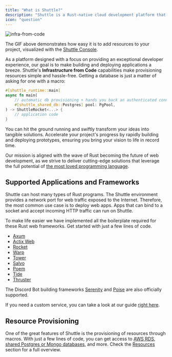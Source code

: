 ```yaml
---
title: "What is Shuttle?"
description: "Shuttle is a Rust-native cloud development platform that lets you deploy your app while also taking care of all of your infrastructure."
icon: "question"
---
```


![infra-from-code](/images/infra-from-code.gif)

<Info>The GIF above demonstrates how easy it is to add resources to your project, visualized with the [Shuttle Console](https://console.shuttle.dev/).</Info>

As a platform designed with a focus on providing an exceptional developer experience, our goal is to make building and deploying applications a breeze. Shuttle's **<Tooltip tip="Provisioning resources directly from your code, instead of having to deal with complex consoles and yaml files">Infrastructure from Code</Tooltip>** capabilities make provisioning resources simple and hassle-free. Getting a database is just a matter of asking for one with a macro:

```rust
#[shuttle_runtime::main]
async fn main(
    // automatic db provisioning + hands you back an authenticated connection pool
    #[shuttle_shared_db::Postgres] pool: PgPool,
) -> ShuttleRocket<...> {
    // application code
}
```

You can hit the ground running and swiftly transform your ideas into tangible solutions. Accelerate your project's progress by rapidly building and deploying prototypes, ensuring you bring your vision to life in record time.

<Info>Our mission is aligned with the wave of Rust becoming the future of web development, as we strive to deliver cutting-edge solutions that leverage the full potential of [the most loved programming language](https://survey.stackoverflow.co/2023/).</Info>

## Supported Applications and Frameworks

Shuttle can host many types of Rust programs.
The Shuttle environment provides a network port for web traffic exposed to the Internet.
Therefore, the most common use case is to deploy web apps.
Apps that can bind to a socket and accept incoming HTTP traffic can run on Shuttle.

To make life easier we have implemented all the boilerplate required for these Rust web frameworks. Get started with just a few lines of code.

- [Axum](/examples/axum)
- [Actix Web](/examples/actix)
- [Rocket](/examples/rocket)
- [Warp](/examples/other)
- [Tower](/examples/other)
- [Salvo](/examples/other)
- [Poem](/examples/other)
- [Tide](/examples/other)
- [Thruster](/examples/other)

The Discord Bot building frameworks [Serenity](/examples/serenity) and [Poise](/examples/poise) are also officially supported.

If you need a custom service, you can take a look at our guide [right here](/templates/tutorials/custom-service).

## Resource Provisioning

One of the great features of Shuttle is the provisioning of resources through macros.
With just a few lines of code, you can get access to [AWS RDS](/resources/shuttle-aws-rds), [shared Postgres or Mongo databases](/resources/shuttle-shared-db), and more.
Check the [Resources](/resources/overview) section for a full overview.
